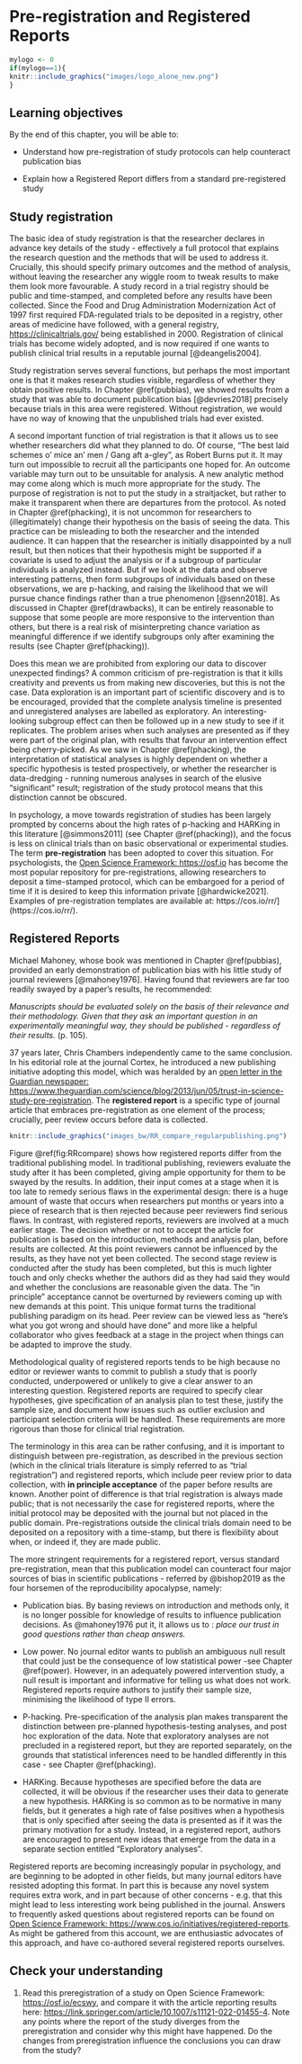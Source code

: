 # Pre-registration and Registered Reports {#prereg}

```r
mylogo <- 0
if(mylogo==1){
knitr::include_graphics("images/logo_alone_new.png")
}
```

## Learning objectives  
By the end of this chapter, you will be able to:

-   Understand how pre-registration of study protocols can help counteract publication bias

-   Explain how a Registered Report differs from a standard pre-registered study

## Study registration

The basic idea of study registration\index{registration!pre-registration} is that the researcher declares in advance key details of the study - effectively a full protocol that explains the research question and the methods that will be used to address it. Crucially, this should specify primary outcomes and the method of analysis, without leaving the researcher any wiggle room to tweak results to make them look more favourable. A study record in a trial registry\index{trial registry} should be public and time-stamped, and completed before any results have been collected. Since the Food and Drug Administration Modernization Act of 1997 first required FDA-regulated trials to be deposited in a registry, other areas of medicine have followed, with a general registry, <https://clinicaltrials.gov/> being established in 2000.\index{clinicaltrials.gov} Registration of clinical trials has become widely adopted, and is now required if one wants to publish clinical trial results in a reputable journal [@deangelis2004].

Study registration serves several functions, but perhaps the most important one is that it makes research studies visible, regardless of whether they obtain positive results. In Chapter \@ref(pubbias), we showed results from a study that was able to document publication bias [@devries2018] precisely because trials in this area were registered. Without registration, we would have no way of knowing that the unpublished trials had ever existed.

A second important function of trial registration is that it allows us to see whether researchers did what they planned to do. Of course, "The best laid schemes o' mice an' men / Gang aft a-gley", as Robert Burns put it. It may turn out impossible to recruit all the participants one hoped for. An outcome variable may turn out to be unsuitable for analysis. A new analytic method may come along which is much more appropriate for the study. The purpose of registration is not to put the study in a straitjacket, but rather to make it transparent when there are departures from the protocol. As noted in Chapter \@ref(phacking), it is not uncommon for researchers to (illegitimately) change their hypothesis on the basis of seeing the data.\index{HARKing} This practice can be misleading to both the researcher and the intended audience. It can happen that the researcher is initially disappointed by a null result, but then notices that their hypothesis might be supported if a covariate is used to adjust the analysis or if a subgroup of particular individuals is analyzed instead. But if we look at the data and observe interesting patterns, then form subgroups of individuals based on these observations, we are p-hacking, and raising the likelihood that we will pursue chance findings rather than a true phenomenon [@senn2018].\index{p-hacking} As discussed in Chapter \@ref(drawbacks), it can be entirely reasonable to suppose that some people are more responsive to the intervention than others, but there is a real risk of misinterpreting chance variation as meaningful difference if we identify subgroups only after examining the results (see Chapter \@ref(phacking)).

Does this mean we are prohibited from exploring our data to discover unexpected findings? A common criticism of pre-registration is that it kills creativity and prevents us from making new discoveries, but this is not the case. Data exploration is an important part of scientific discovery and is to be encouraged, provided that the complete analysis timeline is presented and unregistered analyses are labelled as exploratory.\index{exploratory research} An interesting-looking subgroup effect can then be followed up in a new study to see if it replicates.\index{subgroup analyses} The problem arises when such analyses are presented as if they were part of the original plan, with results that favour an intervention effect being cherry-picked. As we saw in Chapter \@ref(phacking), the interpretation of statistical analyses is highly dependent on whether a specific hypothesis is tested prospectively, or whether the researcher is data-dredging - running numerous analyses in search of the elusive "significant" result; registration of the study protocol means that this distinction cannot be obscured.

In psychology, a move towards registration of studies has been largely prompted by concerns about the high rates of p-hacking and HARKing in this literature [@simmons2011] (see Chapter \@ref(phacking)), and the focus is less on clinical trials than on basic observational or experimental studies. The term **pre-registration** has been adopted to cover this situation. For psychologists, the [Open Science Framework: https://osf.io](https://osf.io) has become the most popular repository for pre-registrations, allowing researchers to deposit a time-stamped protocol, which can be embargoed for a period of time if it is desired to keep this information private [@hardwicke2021]. \index{Open Science Framework}Examples of pre-registration templates are available at: https://cos.io/rr/](https://cos.io/rr/).
 \index{data!repository}
<!---#### Does trial registration prevent outcome-switching? {.unnumbered}

::: {#custom}-->
\begin{tcolorbox}[colback=Black!5!lightgray,colframe=black!75!black,coltitle=white,title=Does trial registration prevent outcome-switching?]\label{box:switch}
A registered clinical trial protocol typically specifies a primary outcome measure, which should be used in the principal analysis of the study data. This protects against the situation where the researcher looks at numerous outcomes and picks the one that looks best - in effect p-hacking. In practice, trial registration does not always achieve its goals: (\protect\hyperlink{ref-goldacre2019}{Goldacre et al., 2019}) identified 76 trials published in a six-week period in one of five journals: New England Journal of Medicine, The Lancet, Journal of the American Medical Association, British Medical Journal, and Annals of Internal Medicine. These are all high-impact journals that officially endorse Consolidated Standards of Reporting Trials (CONSORT), which specify that pre-specified primary outcomes should be reported. Not only did Goldacre et al find high rates of outcome-switching in these trial reports; they also found that some of the journals were reluctant to publish a letter that drew attention to the mismatch, with qualitative analysis demonstrating "extensive misunderstandings among journal editors about correct outcome reporting".
\end{tcolorbox}
\index{outcome switching}\index{CONSORT}  

## Registered Reports

Michael Mahoney, whose book was mentioned in Chapter \@ref(pubbias), provided an early demonstration of publication bias with his little study of journal reviewers [@mahoney1976]. Having found that reviewers are far too readily swayed by a paper's results, he recommended:

*Manuscripts should be evaluated solely on the basis of their relevance and their methodology. Given that they ask an important question in an experimentally meaningful way, they should be published - regardless of their results.* (p. 105).

37 years later, Chris Chambers independently came to the same conclusion. In his editorial role at the journal Cortex, he introduced a new publishing initiative adopting this model, which was heralded by an [open letter in the Guardian newspaper: https://www.theguardian.com/science/blog/2013/jun/05/trust-in-science-study-pre-registration](https://www.theguardian.com/science/blog/2013/jun/05/trust-in-science-study-pre-registration). The **registered report** is a specific type of journal article that embraces pre-registration as one element of the process; crucially, peer review occurs before data is collected.\index{registration!registered reports}

```r
knitr::include_graphics("images_bw/RR_compare_regularpublishing.png")
```

Figure \@ref(fig:RRcompare) shows how registered reports differ from the traditional publishing model. In traditional publishing, reviewers evaluate the study after it has been completed, giving ample opportunity for them to be swayed by the results. In addition, their input comes at a stage when it is too late to remedy serious flaws in the experimental design: there is a huge amount of waste that occurs when researchers put months or years into a piece of research that is then rejected because peer reviewers find serious flaws. In contrast, with registered reports, reviewers are involved at a much earlier stage. The decision whether or not to accept the article for publication is based on the introduction, methods and analysis plan, before results are collected. At this point reviewers cannot be influenced by the results, as they have not yet been collected.\index{peer review!registered report} The second stage review is conducted after the study has been completed, but this is much lighter touch and only checks whether the authors did as they had said they would and whether the conclusions are reasonable given the data. The "in principle" acceptance cannot be overturned by reviewers coming up with new demands at this point. This unique format turns the traditional publishing paradigm on its head. Peer review can be viewed less as "here's what you got wrong and should have done" and more like a helpful collaborator who gives feedback at a stage in the project when things can be adapted to improve the study.

Methodological quality of registered reports tends to be high because no editor or reviewer wants to commit to publish a study that is poorly conducted, underpowered or unlikely to give a clear answer to an interesting question. Registered reports are required to specify clear hypotheses, give specification of an analysis plan to test these, justify the sample size, and document how issues such as outlier exclusion and participant selection criteria will be handled. These requirements are more rigorous than those for clinical trial registration.

The terminology in this area can be rather confusing, and it is important to distinguish between pre-registration, as described in the previous section (which in the clinical trials literature is simply referred to as "trial registration") and registered reports, which include peer review prior to data collection, with **in principle acceptance** of the paper before results are known. Another point of difference is that trial registration is always made public; that is not necessarily the case for registered reports, where the initial protocol may be deposited with the journal but not placed in the public domain. Pre-registrations outside the clinical trials domain need to be deposited on a repository with a time-stamp, but there is flexibility about when, or indeed if, they are made public.

The more stringent requirements for a registered report, versus standard pre-registration, mean that this publication model can counteract four major sources of bias in scientific publications - referred by @bishop2019 as the four horsemen of the reproducibility apocalypse, namely:

-   Publication bias. By basing reviews on introduction and methods only, it is no longer possible for knowledge of results to influence publication decisions. As @mahoney1976 put it, it allows us to : *place our trust in good questions rather than cheap answers.*\index{publication bias}

-   Low power. No journal editor wants to publish an ambiguous null result that could just be the consequence of low statistical power -see Chapter \@ref(power). However, in an adequately powered intervention study, a null result is important and informative for telling us what does not work. Registered reports require authors to justify their sample size, minimising the likelihood of type II errors.\index{power}

-   P-hacking. Pre-specification of the analysis plan makes transparent the distinction between pre-planned hypothesis-testing analyses, and post hoc exploration of the data. Note that exploratory analyses are not precluded in a registered report, but they are reported separately, on the grounds that statistical inferences need to be handled differently in this case - see Chapter \@ref(phacking).\index{p-hacking}

-   HARKing. Because hypotheses are specified before the data are collected, it will be obvious if the researcher uses their data to generate a new hypothesis. HARKing is so common as to be normative in many fields, but it generates a high rate of false positives when a hypothesis that is only specified after seeing the data is presented as if it was the primary motivation for a study. Instead, in a registered report, authors are encouraged to present new ideas that emerge from the data in a separate section entitled "Exploratory analyses".\index{HARKing}

Registered reports are becoming increasingly popular in psychology, and are beginning to be adopted in other fields, but many journal editors have resisted adopting this format. In part this is because any novel system requires extra work, and in part because of other concerns - e.g. that this might lead to less interesting work being published in the journal. Answers to frequently asked questions about registered reports can be found on [Open Science Framework: https://www.cos.io/initiatives/registered-reports](https://www.cos.io/initiatives/registered-reports). As might be gathered from this account, we are enthusiastic advocates of this approach, and have co-authored several registered reports ourselves.

## Check your understanding

1.  Read this preregistration of a study on Open Science Framework: <https://osf.io/ecswy>, and compare it with the article reporting results here: <https://link.springer.com/article/10.1007/s11121-022-01455-4>. Note any points where the report of the study diverges from the preregistration and consider why this might have happened. Do the changes from preregistration influence the conclusions you can draw from the study?
